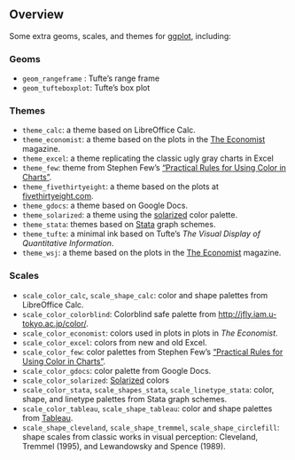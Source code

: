 ## Overview

Some extra geoms, scales, and themes for
[ggplot](http://had.co.nz/ggplot2/), including:

### Geoms

- ``geom_rangeframe`` : Tufte's range frame
- ``geom_tufteboxplot``: Tufte's box plot

### Themes 

- ``theme_calc``: a theme based on LibreOffice Calc.
- ``theme_economist``: a theme based on the plots in the [The Economist](http://www.economist.com/) magazine.
- ``theme_excel``: a theme replicating the classic ugly gray charts in Excel
- ``theme_few``: theme from Stephen Few's  ["Practical Rules for Using Color in Charts"](http://www.perceptualedge.com/articles/visual_business_intelligence/rules_for_using_color.pdf).
- ``theme_fivethirtyeight``: a theme based on the plots at [fivethirtyeight.com](http://fivethirtyeight.com).
- ``theme_gdocs``: a theme based on Google Docs.
- ``theme_solarized``: a theme using the [solarized](http://ethanschoonover.com/solarized) color palette.
- ``theme_stata``: themes based on [Stata](http://stata.com/) graph schemes.
- ``theme_tufte``: a minimal ink based on Tufte's *The Visual Display of Quantitative Information*.
- ``theme_wsj``: a theme based on the plots in the [The Economist](http://www.economist.com/) magazine.

### Scales

- ``scale_color_calc``, ``scale_shape_calc``: color and shape palettes from LibreOffice Calc.
- ``scale_color_colorblind``: Colorblind safe palette from <http://jfly.iam.u-tokyo.ac.jp/color/>.
- ``scale_color_economist``: colors used in plots in plots in *The Economist*.
- ``scale_color_excel``: colors from new and old Excel.
- ``scale_color_few``: color palettes from Stephen Few's ["Practical Rules for Using Color in Charts"](http://www.perceptualedge.com/articles/visual_business_intelligence/rules_for_using_color.pdf).
- ``scale_color_gdocs``: color palette from Google Docs.
- ``scale_color_solarized``: [Solarized](http://ethanschoonover.com/solarized) colors
- ``scale_color_stata``, ``scale_shapes_stata``, ``scale_linetype_stata``: color, shape, and linetype palettes from Stata graph schemes.
- ``scale_color_tableau``, ``scale_shape_tableau``: color and shape palettes from [Tableau](http://www.tableausoftware.com/).
- ``scale_shape_cleveland``, ``scale_shape_tremmel``, ``scale_shape_circlefill``: shape scales from classic works in visual perception: Cleveland, Tremmel (1995), and Lewandowsky and Spence (1989).
